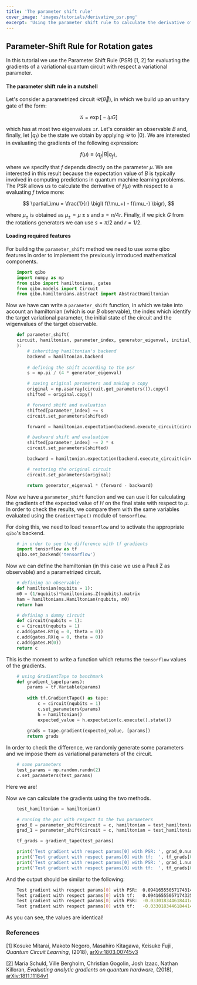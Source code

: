 ```yaml
---
title: 'The parameter shift rule'
cover_image: 'images/tutorials/derivative_psr.png'
excerpt: 'Using the parameter shift rule to calculate the derivative of a circuit.'
---
```



## Parameter-Shift Rule for Rotation gates

In this tutorial we use the Parameter Shift Rule (PSR) [1, 2] for evaluating the 
gradients of a variational quantum circuit with respect a variational parameter.


#### The parameter shift rule in a nutshell

Let's consider a parametrized circuit  $\mathcal{U}(\vec{\theta})$, in which we 
build up an unitary gate of the form:

$$ \mathcal{G} = \exp \bigl[-i\mu G \bigr] $$ 

which has at most two eigenvalues $\pm r$. Let's consider an observable $B$ and, 
finally, let $|q_f \rangle$ be the state we obtain by applying $\mathcal{U}$ to $|0\rangle$.
We are interested in evaluating the gradients of the following expression:

$$ f(\mu) \equiv \langle q_f | B | q_f \rangle, $$

where we specify that $f$ depends directly on the parameter $\mu$. We are interested 
in this result because the expectation value of $B$ is typically involved in computing 
predictions in quantum machine learning problems. The PSR allows us to calculate 
the derivative of $f(\mu)$ with respect to a evaluating $f$ twice more:

$$ \partial_\mu = \frac{1}{r} \bigl( f(\mu_+) - f(\mu_-) \bigr), $$

where $\mu_\pm$ is obtained as $\mu_\pm = \mu \pm s$ and $s = \pi / 4r$. 
Finally, if we pick $G$ from the rotations generators we can use $s=\pi/2$ and $r=1/2$.

#### Loading required features

For building the `parameter_shift` method we need to use some qibo features in order
to implement the previously introduced mathematical components.

```python
    import qibo
    import numpy as np
    from qibo import hamiltonians, gates
    from qibo.models import Circuit
    from qibo.hamiltonians.abstract import AbstractHamiltonian
```

Now we have can write a `parameter_shift` function, in which we take into account 
an hamiltonian (which is our $B$ observable), the index which identify the target 
variational parameter, the initial state of the circuit and the wigenvalues of 
the target observable.

```python
    def parameter_shift(
    circuit, hamiltonian, parameter_index, generator_eigenval, initial_state=None
    ):
        # inheriting hamiltonian's backend
        backend = hamiltonian.backend
  
        # defining the shift according to the psr
        s = np.pi / (4 * generator_eigenval)

        # saving original parameters and making a copy
        original = np.asarray(circuit.get_parameters()).copy()
        shifted = original.copy()

        # forward shift and evaluation
        shifted[parameter_index] += s
        circuit.set_parameters(shifted)

        forward = hamiltonian.expectation(backend.execute_circuit(circuit=circuit, initial_state=initial_state).state())

        # backward shift and evaluation
        shifted[parameter_index] -= 2 * s
        circuit.set_parameters(shifted)

        backward = hamiltonian.expectation(backend.execute_circuit(circuit=circuit, initial_state=initial_state).state())

        # restoring the original circuit
        circuit.set_parameters(original)

        return generator_eigenval * (forward - backward)
```



Now we have a `parameter_shift` function and we can use it for calculating the 
gradients of the expected value of $H$ on the final state with respect to $\mu$. 
In order to check the results, we compare them with the same variables evaluated 
using the `GradientTape()` module of `tensorflow`.

For doing this, we need to load `tensorflow` and to activate the appropriate 
`qibo`'s backend.


```python
    # in order to see the difference with tf gradients
    import tensorflow as tf
    qibo.set_backend('tensorflow')
```




Now we can define the hamiltonian (in this case we use a Pauli Z as observable) 
and a parametrized circuit.


```python
    # defining an observable
    def hamiltonian(nqubits = 1):
    m0 = (1/nqubits)*hamiltonians.Z(nqubits).matrix
    ham = hamiltonians.Hamiltonian(nqubits, m0)
    return ham

    # defining a dummy circuit
    def circuit(nqubits = 1):
    c = Circuit(nqubits = 1)
    c.add(gates.RY(q = 0, theta = 0))
    c.add(gates.RX(q = 0, theta = 0))
    c.add(gates.M(0))
    return c
```




This is the moment to write a function which returns the `tensorflow` values of the gradients. 


```python
    # using GradientTape to benchmark
    def gradient_tape(params):
        params = tf.Variable(params)
        
        with tf.GradientTape() as tape:
            c = circuit(nqubits = 1)
            c.set_parameters(params)
            h = hamiltonian()
            expected_value = h.expectation(c.execute().state()) 
        
        grads = tape.gradient(expected_value, [params])
        return grads
```




In order to check the difference, we randomly generate some parameters and we impose them as variational parameters of the circuit.


```python
    # some parameters
    test_params = np.random.randn(2)
    c.set_parameters(test_params)
```



Here we are!

Now we can calculate the gradients using the two methods.

```python
    test_hamiltonian = hamiltonian()

    # running the psr with respect to the two parameters
    grad_0 = parameter_shift(circuit = c, hamiltonian = test_hamiltonian, parameter_index = 0, generator_eigenval = 0.5)
    grad_1 = parameter_shift(circuit = c, hamiltonian = test_hamiltonian, parameter_index = 1, generator_eigenval = 0.5)

    tf_grads = gradient_tape(test_params)

    print('Test gradient with respect params[0] with PSR: ', grad_0.numpy())
    print('Test gradient with respect params[0] with tf:  ', tf_grads[0][0].numpy())
    print('Test gradient with respect params[0] with PSR: ', grad_1.numpy())
    print('Test gradient with respect params[0] with tf:  ', tf_grads[0][1].numpy())
```



And the output should be similar to the following:

```bash
    Test gradient with respect params[0] with PSR:  0.09416555057174314
    Test gradient with respect params[0] with tf:   0.09416555057174325
    Test gradient with respect params[0] with PSR:  -0.033018344618441414
    Test gradient with respect params[0] with tf:   -0.033018344618441484
```



As you can see, the values are identical!

### References

[1] Kosuke Mitarai, Makoto Negoro, Masahiro Kitagawa, Keisuke Fujii, 
*Quantum Circuit Learning*, (2018), 
[arXiv:1803.00745v3](https://arxiv.org/abs/1803.00745)

[2] Maria Schuld, Ville Bergholm, Christian Gogolin, Josh Izaac, Nathan Killoran, 
*Evaluating analytic gradients on quantum hardware*, (2018), 
[arXiv:1811.11184v1](https://arxiv.org/abs/1811.11184)
